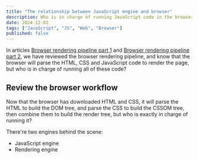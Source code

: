 ```yaml
---
title: "The relationship between JavaScript engine and browser"
description: Who is in charge of running JavaScript code in the browser?
date: 2024-12-02
tags: ["JavaScript", "JS", "Web", "Browser"]
published: false
---
```


In articles [Browser rendering pipeline part 1](/blog/browser-rendering-pipeline-part-1) and [Browser rendering pipeline part 2](/blog/browser-rendering-pipeline-part-2), we have reviewed the browser rendering pipeline, and know that the browser will parse the HTML, CSS and JavaScript code to render the page, but who is in charge of running all of these code?

## Review the browser workflow

Now that the browser has downloaded HTML and CSS, it will parse the HTML to build the DOM tree, and parse the CSS to build the CSSOM tree, then combine them to build the render tree, but who is exactly in charge of running it?

There're two engines behind the scene:

- JavaScript engine
- Rendering engine
